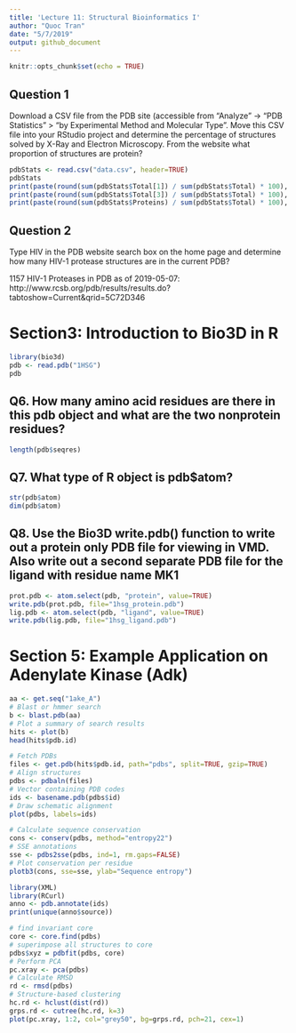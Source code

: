```yaml
---
title: 'Lecture 11: Structural Bioinformatics I'
author: "Quoc Tran"
date: "5/7/2019"
output: github_document
---
```


```r
knitr::opts_chunk$set(echo = TRUE)
```


## Question 1
Download a CSV file from the PDB site (accessible from “Analyze” -> “PDB Statistics” > “by Experimental Method and Molecular Type”. Move this CSV file into your RStudio project and determine the percentage of structures solved by X-Ray and Electron Microscopy. From the website what proportion of structures are protein?
```r
pdbStats <- read.csv("data.csv", header=TRUE)
pdbStats
print(paste(round(sum(pdbStats$Total[1]) / sum(pdbStats$Total) * 100), "% of structures are from X-Ray Crystallography"))
print(paste(round(sum(pdbStats$Total[3]) / sum(pdbStats$Total) * 100), "% of structures are from Electron Microscopy"))
print(paste(round(sum(pdbStats$Proteins) / sum(pdbStats$Total) * 100), "% of structures are proteins."))
```

## Question 2
Type HIV in the PDB website search box on the home page and determine how many HIV-1 protease structures are in the current PDB?

1157 HIV-1 Proteases in PDB as of 2019-05-07: http://www.rcsb.org/pdb/results/results.do?tabtoshow=Current&qrid=5C72D346

# Section3: Introduction to Bio3D in R

```r
library(bio3d)
pdb <- read.pdb("1HSG")
pdb
```

## Q6. How many amino acid residues are there in this pdb object and what are the two nonprotein residues?
```r
length(pdb$seqres)
```

## Q7. What type of R object is pdb$atom?

```r
str(pdb$atom)
dim(pdb$atom)
```

## Q8. Use the Bio3D write.pdb() function to write out a protein only PDB file for viewing in VMD. Also write out a second separate PDB file for the ligand with residue name MK1

```r
prot.pdb <- atom.select(pdb, "protein", value=TRUE)
write.pdb(prot.pdb, file="1hsg_protein.pdb")
lig.pdb <- atom.select(pdb, "ligand", value=TRUE)
write.pdb(lig.pdb, file="1hsg_ligand.pdb")
```


# Section 5: Example Application on Adenylate Kinase (Adk)
```r
aa <- get.seq("1ake_A")
# Blast or hmmer search
b <- blast.pdb(aa)
# Plot a summary of search results
hits <- plot(b)
head(hits$pdb.id)
```

```r
# Fetch PDBs
files <- get.pdb(hits$pdb.id, path="pdbs", split=TRUE, gzip=TRUE)
# Align structures
pdbs <- pdbaln(files)
# Vector containing PDB codes
ids <- basename.pdb(pdbs$id)
# Draw schematic alignment
plot(pdbs, labels=ids)
```

```r
# Calculate sequence conservation
cons <- conserv(pdbs, method="entropy22")
# SSE annotations
sse <- pdbs2sse(pdbs, ind=1, rm.gaps=FALSE)
# Plot conservation per residue
plotb3(cons, sse=sse, ylab="Sequence entropy")
```

```r
library(XML)
library(RCurl)
anno <- pdb.annotate(ids)
print(unique(anno$source))
```

```r
# find invariant core
core <- core.find(pdbs)
# superimpose all structures to core
pdbs$xyz = pdbfit(pdbs, core)
# Perform PCA
pc.xray <- pca(pdbs)
# Calculate RMSD
rd <- rmsd(pdbs)
# Structure-based clustering
hc.rd <- hclust(dist(rd))
grps.rd <- cutree(hc.rd, k=3)
plot(pc.xray, 1:2, col="grey50", bg=grps.rd, pch=21, cex=1)
```


